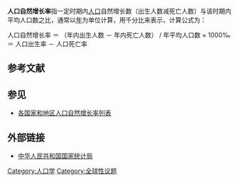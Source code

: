 {{not|人口增长率}}
{{noteTA
|t=zh-tw:人口自然成長率;zh-hk:人口自然增長率;zh-cn:人口自然增长率
|1=zh-tw:成長;zh-hk:增長;zh-cn:增长
|G1=Economics
}}
'''人口自然增长率'''指一定时期内[[人口|人口]]自然增长数（出生人数减死亡人数）与该时期内平均人口数之比，通常以[[年|年]]为单位计算，用千分比来表示，计算公式为： 

人口自然增长率 ＝ （年内出生人数 － 年内死亡人数） / 年平均人口数 × 1000‰ ＝ 人口出生率 － 人口死亡率

== 参考文献 ==
<references />

== 参见 ==
* [[各国家和地区人口自然增长率列表|各国家和地区人口自然增长率列表]]

== 外部链接 ==
* [http://www.stats.gov.cn 中华人民共和国国家统计局]{{Wayback|url=http://www.stats.gov.cn/ |date=20110514183006 }}


{{人口}}

{{Authority control}}
[[Category:人口学|Category:人口学]]
[[Category:全球性议题|Category:全球性议题]]
